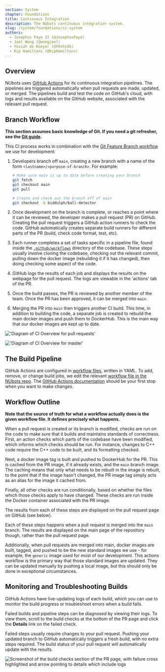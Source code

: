 ```yaml
---
section: System
chapter: Foundations
title: Continuous Integration
description: The NUbots continuous integration system.
slug: /system/foundations/ci-system
authors:
  - Josephus Paye II (@JosephusPaye)
  - Joel Wong (@wongjoel)
  - Yosiah de Koeyer (@Y0sh1dk)
  - Kip Hamiltons (@KipHamiltons)
---
```


## Overview

NUbots uses [GitHub Actions](https://github.com/features/actions) for its continuous integration pipelines. The pipelines are triggered automatically when pull requests are made, updated, or merged. The pipelines build and test the code on GitHub's cloud, with logs and results available on the GitHub website, associated with the relevant pull request.

## Branch Workflow

**This section assumes basic knowledge of Git. If you need a git refresher, see the [Git guide](/guides/general/git).**

This CI process works in combination with the [Git Feature Branch workflow](https://www.atlassian.com/git/tutorials/comparing-workflows/feature-branch-workflow) we use for development:

1. Developers branch off `main`, creating a new branch with a name of the form `<lastname>/<purpose-of-branch>`. For example:

   ```bash
   # Make sure main is up to date before creating your branch
   git fetch
   git checkout main
   git pull

   # Create and check out the branch off of main
   git checkout -b biddulph/ball-detector
   ```

2. Once development on the branch is complete, or reaches a point where it can be reviewed, the developer makes a pull request (PR) on GitHub. Creating the pull request triggers a GitHub action runners to check the code. GitHub automatically creates separate build runners for different parts of the PR (build, check code format, test, etc).
3. Each runner completes a set of tasks specific in a pipeline file, found inside the [`.github/workflows`](https://github.com/NUbots/NUbots/tree/7cc0677eda6629c2b445a35473748c163685aaad/.github/workflows) directory of the codebase. These steps usually involve cloning the codebase, checking out the relevant commit, pulling down the docker image (rebuilding it if it has changed), then doing checking some aspect of the code.
4. GitHub logs the results of each job and displays the results on the webpage for the pull request. The logs are viewable in the 'actions' tab of the PR.
5. Once the build passes, the PR is reviewed by another member of the team. Once the PR has been approved, it can be merged into `main`.
6. Merging the PR into `main` then triggers another CI build. This time, in addition to building the code, a separate job is created to rebuild the main docker images and push them to DockerHub. This is the main way that our docker images are kept up to date.

<TabbedImages>

!['Diagram of CI Overview for pull requests'](./images/ci-overview-pr.svg 'CI Overview PR')

!['Diagram of CI Overview for master'](./images/ci-overview-master.svg 'CI Overview Master')

</TabbedImages>

## The Build Pipeline

GitHub Actions are configured in [workflow files](https://docs.github.com/en/actions/using-workflows/workflow-syntax-for-github-actions), written in YAML. To add, remove, or change build jobs, we edit the relevant [workflow file in the NUbots repo](https://github.com/NUbots/NUbots/tree/7cc0677eda6629c2b445a35473748c163685aaad/.github/workflows). The [GitHub Actions documentation](https://docs.github.com/en/actions) should be your first stop when you want to make changes.

## Workflow Outline

**Note that the source of truth for what a workflow actually does is the given workflow file. It defines precisely what happens.**

When a pull request is created or its branch is modified, checks are run on the code to make sure that it builds and maintains standards of correctness. First, an action checks which parts of the codebase have been modified, which informs which checks should be run. For instance, changes to C++ code require the C++ code to be built, and its formatting checked.

Next, a docker image tag is built and pushed to DockerHub for the PR. This is cached from the PR image, if it already exists, and the `main` branch image. The caching means that only what needs to be rebuilt in the image is rebuilt, to the point that if the image hasn't changed, the PR image tag simply acts as an alias for the image it cached from.

Finally, all other checks are run conditionally, based on whether the files which those checks apply to have changed. These checks are run inside the Docker container associated with the PR image.

The results from each of these steps are displayed on the pull request page on GitHub (see below).

Each of these steps happens when a pull request is merged into the `main` branch. The results are displayed on the main page of the repository though, rather than the pull request page.

Additionally, when pull requests are merged into main, docker images are built, tagged, and pushed to be the new standard images we use - for example, the `generic` image used for most of our development. This actions workflow is the primary way that those standard images are updated. They can be updated manually by pushing a local image, but this should only be done in exceptional circumstances.

## Monitoring and Troubleshooting Builds

GitHub Actions have live-updating logs of each build, which you can use to monitor the build progress or troubleshoot errors when a build fails.

Failed builds and pipeline steps can be diagnosed by viewing their logs.
To view them, scroll to the build checks at the bottom of the PR page and click the **Details** link on the failed check.

Failed steps usually require changes to your pull request. Pushing your updated branch to GitHub automatically triggers a fresh build, with no extra steps required. The build status of your pull request will automatically update with the results.

![Screenshot of the build checks section of the PR page, with failure cross highlighted and arrow pointing to details which include logs](./images/ci-build-logs.png 'Link to the build details with logs')
